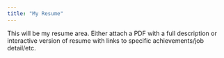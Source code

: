 ```yaml
---
title: "My Resume"
---
```


This will be my resume area. Either attach a PDF with a full description or interactive version of resume with links to specific achievements/job detail/etc.
